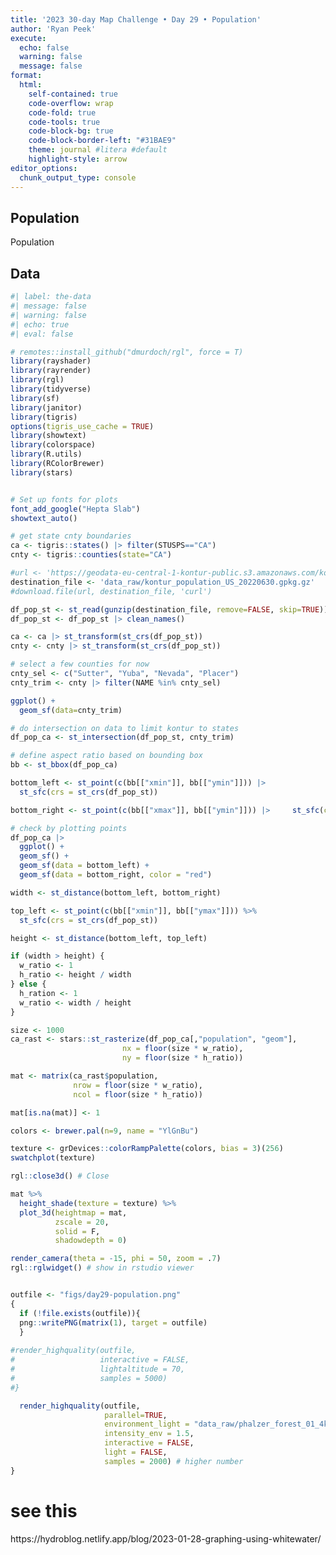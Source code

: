 ```yaml
---
title: '2023 30-day Map Challenge • Day 29 • Population'
author: 'Ryan Peek'
execute:
  echo: false
  warning: false
  message: false
format: 
  html:
    self-contained: true
    code-overflow: wrap
    code-fold: true
    code-tools: true
    code-block-bg: true
    code-block-border-left: "#31BAE9"
    theme: journal #litera #default
    highlight-style: arrow
editor_options: 
  chunk_output_type: console
---
```


## Population

Population

## Data

```r
#| label: the-data
#| message: false
#| warning: false
#| echo: true
#| eval: false

# remotes::install_github("dmurdoch/rgl", force = T)
library(rayshader)
library(rayrender)
library(rgl)
library(tidyverse)
library(sf)
library(janitor)
library(tigris)
options(tigris_use_cache = TRUE)
library(showtext)
library(colorspace)
library(R.utils)
library(RColorBrewer)
library(stars)


# Set up fonts for plots
font_add_google("Hepta Slab")
showtext_auto()

# get state cnty boundaries
ca <- tigris::states() |> filter(STUSPS=="CA")
cnty <- tigris::counties(state="CA")

#url <- 'https://geodata-eu-central-1-kontur-public.s3.amazonaws.com/kontur_datasets/kontur_population_US_20220630.gpkg.gz'
destination_file <- 'data_raw/kontur_population_US_20220630.gpkg.gz'
#download.file(url, destination_file, 'curl')

df_pop_st <- st_read(gunzip(destination_file, remove=FALSE, skip=TRUE))
df_pop_st <- df_pop_st |> clean_names()

ca <- ca |> st_transform(st_crs(df_pop_st))
cnty <- cnty |> st_transform(st_crs(df_pop_st))

# select a few counties for now
cnty_sel <- c("Sutter", "Yuba", "Nevada", "Placer")
cnty_trim <- cnty |> filter(NAME %in% cnty_sel)

ggplot() +
  geom_sf(data=cnty_trim)

# do intersection on data to limit kontur to states
df_pop_ca <- st_intersection(df_pop_st, cnty_trim)

# define aspect ratio based on bounding box
bb <- st_bbox(df_pop_ca)

bottom_left <- st_point(c(bb[["xmin"]], bb[["ymin"]])) |>  
  st_sfc(crs = st_crs(df_pop_st))

bottom_right <- st_point(c(bb[["xmax"]], bb[["ymin"]])) |>     st_sfc(crs = st_crs(df_pop_st))

# check by plotting points
df_pop_ca |> 
  ggplot() +
  geom_sf() +
  geom_sf(data = bottom_left) +
  geom_sf(data = bottom_right, color = "red")

width <- st_distance(bottom_left, bottom_right)

top_left <- st_point(c(bb[["xmin"]], bb[["ymax"]])) %>%  
  st_sfc(crs = st_crs(df_pop_st))

height <- st_distance(bottom_left, top_left)

if (width > height) {
  w_ratio <- 1
  h_ratio <- height / width
} else {
  h_ration <- 1
  w_ratio <- width / height
}

size <- 1000
ca_rast <- stars::st_rasterize(df_pop_ca[,"population", "geom"],
                         nx = floor(size * w_ratio),
                         ny = floor(size * h_ratio))

mat <- matrix(ca_rast$population, 
              nrow = floor(size * w_ratio),
              ncol = floor(size * h_ratio))

mat[is.na(mat)] <- 1

colors <- brewer.pal(n=9, name = "YlGnBu")

texture <- grDevices::colorRampPalette(colors, bias = 3)(256)
swatchplot(texture)

rgl::close3d() # Close 

mat %>% 
  height_shade(texture = texture) %>% 
  plot_3d(heightmap = mat,
          zscale = 20,
          solid = F,
          shadowdepth = 0)

render_camera(theta = -15, phi = 50, zoom = .7)
rgl::rglwidget() # show in rstudio viewer


outfile <- "figs/day29-population.png"
{
  if (!file.exists(outfile)){
  png::writePNG(matrix(1), target = outfile)
  }
  
#render_highquality(outfile,
#                   interactive = FALSE,
#                   lightaltitude = 70,
#                   samples = 5000) 
#}

  render_highquality(outfile,
                     parallel=TRUE,
                     environment_light = "data_raw/phalzer_forest_01_4k.hdr",
                     intensity_env = 1.5,
                     interactive = FALSE,
                     light = FALSE,
                     samples = 2000) # higher number
}

```


# see this
https://hydroblog.netlify.app/blog/2023-01-28-graphing-using-whitewater/
